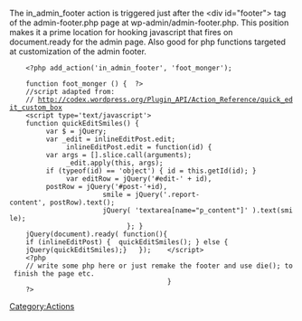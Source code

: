 The in_admin_footer action is triggered just after the &#60;div id="footer"&#62; tag of the admin-footer.php page at wp-admin/admin-footer.php. 
This position makes it a prime location for hooking javascript that fires on document.ready for the admin page. Also good for php functions targeted at customization of the admin footer.

     &#60;?php add_action('in_admin_footer', 'foot_monger');
     
     function foot_monger () {  ?&#62;
     //script adapted from:
     // http://codex.wordpress.org/Plugin_API/Action_Reference/quick_edit_custom_box
     &#60;script type='text/javascript'&#62;
     function quickEditSmiles() {
          var $ = jQuery;
          var _edit = inlineEditPost.edit;
               inlineEditPost.edit = function(id) {  
          var args = [].slice.call(arguments);
               _edit.apply(this, args);
          if (typeof(id) == 'object') { id = this.getId(id); }
               var editRow = jQuery('#edit-' + id),
          postRow = jQuery('#post-'+id),
                        smile = jQuery('.report-content', postRow).text();
                        jQuery( 'textarea[name="p_content"]' ).text(smile);
                              }; }
     jQuery(document).ready( function(){	
     if (inlineEditPost) {	quickEditSmiles(); } else {
     jQuery(quickEditSmiles);}   });	&#60;/script&#62;
     &#60;?php 
     // write some php here or just remake the footer and use die(); to finish the page etc. 
                                        }
     ?&#62;

{{Stub}}
[[Category:Actions]]